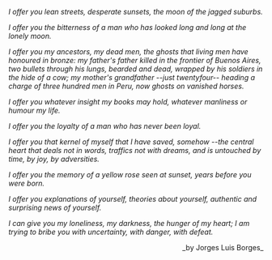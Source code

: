 
<MDXWrapper>

_I offer you lean streets, desperate sunsets, the moon of the jagged suburbs._

_I offer you the bitterness of a man who has looked long and long at the lonely moon._

_I offer you my ancestors, my dead men, the ghosts that living men have honoured in bronze: my father's father killed in the frontier of Buenos Aires, two bullets through his lungs, bearded and dead, wrapped by his soldiers in the hide of a cow; my mother's grandfather --just twentyfour-- heading a charge of three hundred men in Peru, now ghosts on vanished horses._

_I offer you whatever insight my books may hold, whatever manliness or humour my life._

_I offer you the loyalty of a man who has never been loyal._

_I offer you that kernel of myself that I have saved, somehow --the central heart that deals not in words, traffics not with dreams, and is untouched by time, by joy, by adversities._

_I offer you the memory of a yellow rose seen at sunset, years before you were born._

_I offer you explanations of yourself, theories about yourself, authentic and surprising news of yourself._

_I can give you my loneliness, my darkness, the hunger of my heart; I am trying to bribe you with uncertainty, with danger, with defeat._


<p align='right'>_by Jorges Luis Borges_</p>
</MDXWrapper>
